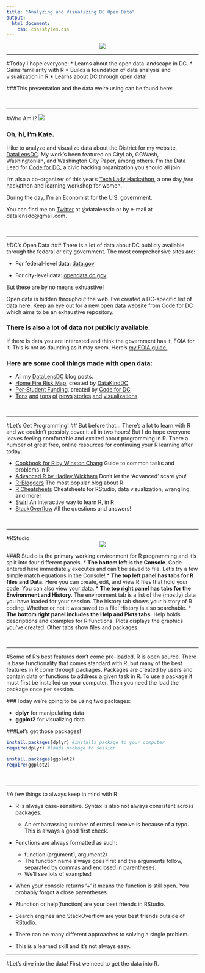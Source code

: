 ```yaml
---
title: "Analyzing and Visualizing DC Open Data"
output:
  html_document:
    css: css/styles.css
---
```


<center>![](images/homeBuild.png)</center>

---

#Today I hope everyone:
* Learns about the open data landscape in DC. 
* Gains familiarity with R
* Builds a foundation of data analysis and visualization in R
* Learns about DC through open data!

###This presentation and the data we're using can be found here: 

<br>

---

#Who Am I?
![](images/DSC_0076.jpg)

### Oh, hi, I'm Kate. 
I like to analyze and visualize data about the District for my website, [DataLensDC](http://www.datalensdc.com/). My work's been featured on CityLab, GGWash, Washingtonian, and Washington City Paper, among others. I'm the Data Lead for [Code for DC](http://codefordc.org/), a civic hacking organization you should all join! 

I'm also a co-organizer of this year's [Tech Lady Hackathon](http://techladyhackathon.org/), a one day *free* hackathon and learning workshop for women. 

During the day, I'm an Economist for the U.S. government. 

You can find me on [Twitter](https://twitter.com/DataLensDC) at @datalensdc or by e-mail at datalensdc@gmail.com.

<br>

---

#DC's Open Data
### There is a lot of data about DC publicly available through the federal or city government. 
The most comprehensive sites are:

* For federal-level data: [data.gov](https://www.data.gov/)

* For city-level data: [opendata.dc.gov](http://opendata.dc.gov/)

But these are by no means exhuastive!

Open data is hidden throughout the web. I've created a DC-specific list of data [here](https://github.com/katerabinowitz/ManyHomesofDCData). Keep an eye out for a new open data website from Code for DC which aims to be an exhaustive repository. 

### There is also a lot of data not publicly available. 
If there is data you are interested and think the government has it, FOIA for it. This is not as daunting as it may seem. Here's [my FOIA guide.](https://github.com/katerabinowitz/FOIA-Requests). 

### Here are some cool things made with open data:

* All my [DataLensDC](http://www.datalensdc.com/) blog posts.
* [Home Fire Risk Map](http://www.datakind.org/blog/american-red-cross-and-datakind-team-up-to-prevent-home-fire-deaths-and-injuries), created by [DataKindDC](http://www.meetup.com/DataKind-DC/)
* [Per-Student Funding](http://dcpsbudget.ourdcschools.org/), created by [Code for DC](http://codefordc.org/)
* [Tons](https://www.washingtonpost.com/graphics/local/metro-history-failures/) [and](http://www.washingtoncitypaper.com/news/article/20782284/charts-in-dc-elections-majority-doesnt-rule) [tons](http://mobilitylab.org/2016/09/09/waba-regional-bike-lane-map/) [of](http://www.urban.org/features/our-changing-city-collection) [news](https://districtmeasured.com/2016/08/23/d-c-s-cashiers-and-janitors-are-more-likely-to-live-in-the-city-than-other-workers-but-thats-changing/) [stories](https://wamu.org/news/16/07/13/permitting_problems_do_you_know_who_s_working_on_your_house_in_dc_it_s_not_clear) [and](http://time.com/4347614/washington-dc-metro-worst-stations/) [visualizations](http://open.dc.gov/econintel-cotw/).

<br>

---

#Let's Get Programming!
## But before that...
There's a lot to learn with R and we couldn't possibly cover it all in two hours! But I do hope everyone leaves feeling comfortable and excited about programming in R. There a number of great free, online resources for continuing your R learning after today:

* [Cookbook for R by Winston Chang](http://www.cookbook-r.com/) Guide to common tasks and problems in R
* [Advanced R by Hadley Wickham](http://adv-r.had.co.nz/) Don't let the 'Advanced' scare you!
* [R-Bloggers](https://www.r-bloggers.com/how-to-learn-r-2/) The most popular blog about R
* [R Cheatsheets](https://www.rstudio.com/resources/cheatsheets/) Cheatsheets for RStudio, data visualization, wrangling, and more!
* [Swirl](http://swirlstats.com/) An interactive way to learn R, in R
* [StackOverflow](http://stackoverflow.com/) All the questions and answers!

<br>

---

#RStudio
<center>![](images/RStudioEnv.png)</center>

###R Studio is the primary working environment for R programming and it's split into four different panels. 
* __The bottom left is the Console__. Code entered here immediately executes and can't be saved to file. Let's try a few simple match equations in the Console!
* __The top left panel has tabs for R files and Data.__ Here you can create, edit, and view R files that hold your code. You can also view your data. 
* __The top right panel has tabs for the Environment and History__. The environment tab is a list of the (mostly) data you have loaded for your session. The history tab shows your history of R coding. Whether or not it was saved to a file! History is also searchable. 
* __The bottom right panel includes the Help and Plots tabs.__ Help holds descriptions and examples for R functions. Plots displays the graphics you've created. Other tabs show files and packages. 

<br>

---

#Some of R's best features don't come pre-loaded. 
R is open source. There is base functionality that comes standard with R, but many of the best features in R come through packages. Packages are created by users and contain data or functions to address a given task in R. To use a package it must first be installed on your computer. Then you need the load the package once per session. 

###Today we're going to be using two packages:

* __dplyr__ for manipulating data
* __ggplot2__ for visualizing data

###Let's get those packages!
```r
install.packages(dplyr) #installs package to your computer
require(dplyr) #loads package to session

install.packages(ggplot2)
require(ggplot2) 
```

<br>

---

#A few things to always keep in mind with R

* R is always case-sensitive. Syntax is also not always consistent across packages.
    + An embarrassing number of errors I receive is because of a typo. This is always a good first check.

* Functions are always formatted as such:
    + function (argument1, argument2)
    + The function name always goes first and the arguments follow, separated by commas and enclosed in parentheses.
    + We'll see lots of examples!

* When your console returns '+' it means the function is still open. You probably forgot a close parentheses. 

* ?function or help(function) are your best friends in RStudio.

* Search engines and StackOverflow are your best friends outside of RStudio.

* There can be many different approaches to solving a single problem. 

* This is a learned skill and it's not always easy. 
<br>

---

#Let's dive into the data!
First we need to get the data into R. 
